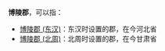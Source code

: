 '''博陵郡'''，可以指：
*[[博陵郡_(东汉)|博陵郡 (东汉)]]：东汉时设置的郡，在今河北省
*[[博陵郡_(北周)|博陵郡 (北周)]]：北周时设置的郡，在今甘肃省

{{Disambiguation|B|Cat=三字中国郡名消歧义}}